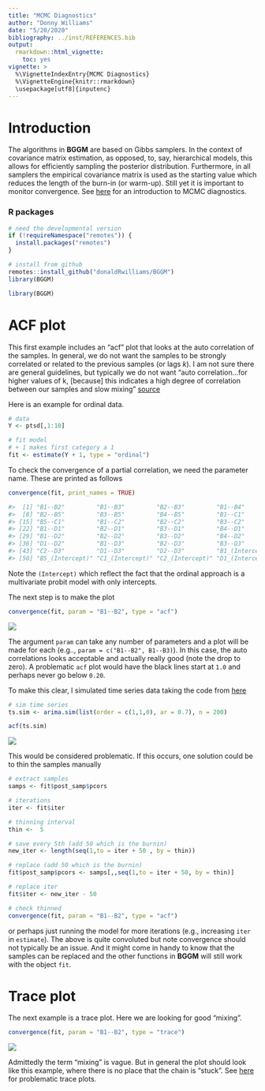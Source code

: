 ```yaml
---
title: "MCMC Diagnostics"
author: "Donny Williams"
date: "5/20/2020"
bibliography: ../inst/REFERENCES.bib
output: 
  rmarkdown::html_vignette:
    toc: yes
vignette: >
  %\VignetteIndexEntry{MCMC Diagnostics}
  %\VignetteEngine{knitr::rmarkdown}
  \usepackage[utf8]{inputenc}
---
```



# Introduction
The algorithms in **BGGM** are based on Gibbs samplers. In the context of 
covariance matrix estimation, as opposed, to, say, hierarchical models, 
this allows for efficiently sampling the posterior distribution. Furthermore, in all samplers 
the empirical covariance matrix is used as the starting value which reduces 
the length of the burn-in (or warm-up). Still yet it is important to monitor convergence. See [here](http://sbfnk.github.io/mfiidd/mcmc_diagnostics.html) for an introduction to MCMC diagnostics.

### R packages
```r
# need the developmental version
if (!requireNamespace("remotes")) { 
  install.packages("remotes")   
}   

# install from github
remotes::install_github("donaldRwilliams/BGGM")
library(BGGM)
```
```r
library(BGGM)
```

# ACF plot
This first example includes an "acf" plot that looks at the auto correlation of the samples. In general,
we do not want the samples to be strongly correlated or related to the previous samples (or lags $k$). 
I am not sure there are general guidelines, but typically we do not want "auto correlation...for higher values of k, [because] this indicates a high degree of correlation between our samples and slow mixing " [source](http://sbfnk.github.io/mfiidd/mcmc_diagnostics.html)

Here is an example for ordinal data. 

```r
# data
Y <- ptsd[,1:10]

# fit model
# + 1 makes first category a 1
fit <- estimate(Y + 1, type = "ordinal")
```

To check the convergence of a partial correlation, we need the parameter name. These are printed as follows
```r
convergence(fit, print_names = TRUE)

#>  [1] "B1--B2"         "B1--B3"         "B2--B3"         "B1--B4"         "B2--B4"         "B3--B4"         "B1--B5"        
#>  [8] "B2--B5"         "B3--B5"         "B4--B5"         "B1--C1"         "B2--C1"         "B3--C1"         "B4--C1"        
#> [15] "B5--C1"         "B1--C2"         "B2--C2"         "B3--C2"         "B4--C2"         "B5--C2"         "C1--C2"        
#> [22] "B1--D1"         "B2--D1"         "B3--D1"         "B4--D1"         "B5--D1"         "C1--D1"         "C2--D1"        
#> [29] "B1--D2"         "B2--D2"         "B3--D2"         "B4--D2"         "B5--D2"         "C1--D2"         "C2--D2"        
#> [36] "D1--D2"         "B1--D3"         "B2--D3"         "B3--D3"         "B4--D3"         "B5--D3"         "C1--D3"        
#> [43] "C2--D3"         "D1--D3"         "D2--D3"         "B1_(Intercept)" "B2_(Intercept)" "B3_(Intercept)" "B4_(Intercept)"
#> [50] "B5_(Intercept)" "C1_(Intercept)" "C2_(Intercept)" "D1_(Intercept)" "D2_(Intercept)" "D3_(Intercept)"
```


Note the `(Intercept)` which reflect the fact that the ordinal approach is a multivariate probit model with only intercepts.

The next step is to make the plot
```r
convergence(fit, param = "B1--B2", type = "acf")
```
![](../man/figures/acf_new2.png)



The argument `param` can take any number of parameters and a plot will be made for each (e.g.., `param = c("B1--B2", B1--B3)`). In this case, the auto correlations looks acceptable and actually really good (note the drop to zero). A problematic `acf` plot would have the black lines start at `1.0`
and perhaps never go below `0.20`.  

To make this clear, I simulated time series data taking the code from [here](https://stat.ethz.ch/R-manual/R-devel/library/stats/html/arima.sim.html)

```r
# sim time series
ts.sim <- arima.sim(list(order = c(1,1,0), ar = 0.7), n = 200)

acf(ts.sim)
```

![](../man/figures/acf_problem.png)

This would be considered problematic. If this occurs, one solution could be to thin the samples manually
```r
# extract samples
samps <- fit$post_samp$pcors

# iterations
iter <- fit$iter

# thinning interval 
thin <-  5

# save every 5th (add 50 which is the burnin)
new_iter <- length(seq(1,to = iter + 50 , by = thin))

# replace (add 50 which is the burnin)
fit$post_samp$pcors <- samps[,,seq(1,to = iter + 50, by = thin)]

# replace iter
fit$iter <- new_iter - 50

# check thinned
convergence(fit, param = "B1--B2", type = "acf")
```

or perhaps just running the model for more iterations (e.g., increasing `iter` in `estimate`). The above is quite convoluted but note convergence should not typically be an issue. And it might come in handy to know that the samples can be replaced and the other functions
in **BGGM** will still work with the object `fit`.


# Trace plot
The next example is a trace plot. Here we are looking for good "mixing".

```r
convergence(fit, param = "B1--B2", type = "trace")
```

![](../man/figures/trace.png)

Admittedly the term "mixing" is vague. But in general the plot should look like this example,
where there is no place that the chain is "stuck". See [here](https://stats.stackexchange.com/questions/311151/evaluation-of-mcmc-samples) for 
problematic trace plots.

